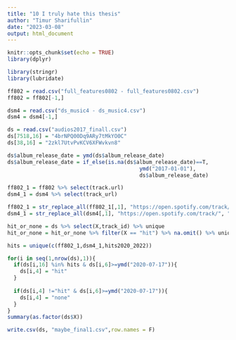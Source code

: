 ---
title: "10 I truly hate this thesis"
author: "Timur Sharifullin"
date: "2023-03-08"
output: html_document
---

```{r setup, include=FALSE}
knitr::opts_chunk$set(echo = TRUE)
library(dplyr)

library(stringr)
library(lubridate)
```

```{r}
ff802 = read.csv("full_features0802 - full_features0802.csv")
ff802 = ff802[-1,]

dsm4 = read.csv("ds_music4 - ds_music4.csv")
dsm4 = dsm4[-1,]

ds = read.csv("audios2017_finall.csv")
ds[7518,16] = "4brNPQ00Dq9ARy7tMkYO0C"
ds[38,16] = "2zkl7UtvPvKCV6XFWvkvn8"

ds$album_release_date = ymd(ds$album_release_date)
ds$album_release_date = if_else(is.na(ds$album_release_date)==T,
                                          ymd("2017-01-01"),
                                          ds$album_release_date)
```

```{r}
ff802_1 = ff802 %>% select(track.url)
dsm4_1 = dsm4 %>% select(track_url)

ff802_1 = str_replace_all(ff802_1[,1], "https://open.spotify.com/track/", "")
dsm4_1 = str_replace_all(dsm4[,1], "https://open.spotify.com/track/", "")

hit_or_none = ds %>% select(X,track_id) %>% unique
hit_or_none = hit_or_none %>% filter(X == "hit") %>% na.omit() %>% unique

hits = unique(c(ff802_1,dsm4_1,hits2020_2022))
```

```{r}

for(i in seq(1,nrow(ds),1)){
  if(ds[i,16] %in% hits & ds[i,6]>=ymd("2020-07-17")){
    ds[i,4] = "hit"
  } 
  
  if(ds[i,4] !="hit" & ds[i,6]>=ymd("2020-07-17")){
    ds[i,4] = "none"
  }
}
summary(as.factor(ds$X))

write.csv(ds, "maybe_final1.csv",row.names = F)
```


